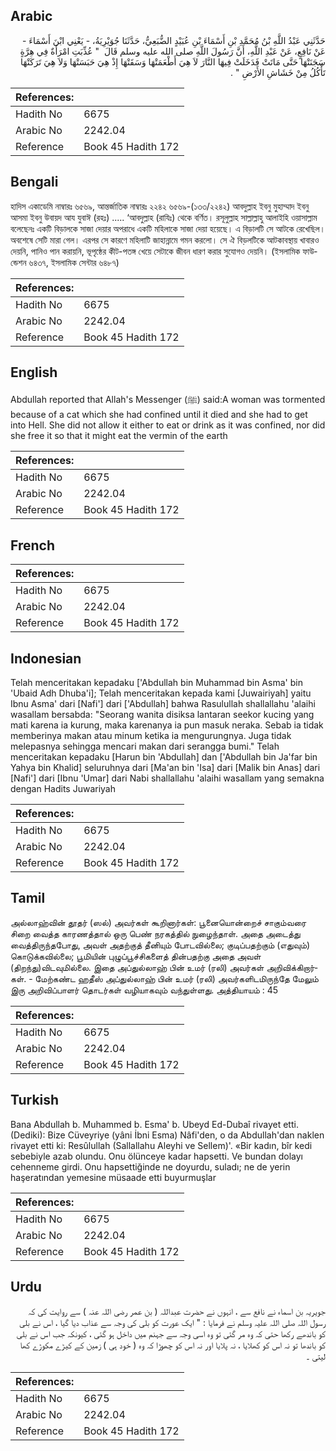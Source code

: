 ## Arabic


<div dir="rtl" lang="ar" style={{fontSize:'larger',backgroundColor:'#f8f9fa',padding:20}}>
حَدَّثَنِي عَبْدُ اللَّهِ بْنُ مُحَمَّدِ بْنِ أَسْمَاءَ بْنِ عُبَيْدٍ الضُّبَعِيُّ، حَدَّثَنَا جُوَيْرِيَةُ، - يَعْنِي ابْنَ أَسْمَاءَ - عَنْ نَافِعٍ، عَنْ عَبْدِ اللَّهِ، أَنَّ رَسُولَ اللَّهِ صلى الله عليه وسلم قَالَ ‏ "‏ عُذِّبَتِ امْرَأَةٌ فِي هِرَّةٍ سَجَنَتْهَا حَتَّى مَاتَتْ فَدَخَلَتْ فِيهَا النَّارَ لاَ هِيَ أَطْعَمَتْهَا وَسَقَتْهَا إِذْ هِيَ حَبَسَتْهَا وَلاَ هِيَ تَرَكَتْهَا تَأْكُلُ مِنْ خَشَاشِ الأَرْضِ ‏"‏ ‏.‏
</div>
<div style={{backgroundColor:'#f8f9fa',padding:20, marginBottom: 10}}><table> <thead> <tr> <th>References:</th> <th></th> </tr> </thead> <tbody><tr><td>Hadith No</td><td>6675</td></tr><tr><td>Arabic No</td><td>2242.04</td></tr><tr><td>Reference</td><td>Book 45 Hadith 172</td></tr></tbody></table></div>

## Bengali


<div dir="ltr" lang="bn" style={{fontSize:'larger',backgroundColor:'#f8f9fa',padding:20}}>
হাদিস একাডেমি নাম্বারঃ ৬৫৬৯, আন্তর্জাতিক নাম্বারঃ ২২৪২ ৬৫৬৯-(১৩৩/২২৪২) আবদুল্লাহ ইবনু মুহাম্মাদ ইবনু আসমা ইবনু উবায়দ আয যুবাঈ (রহঃ) ..... ‘আবদুল্লাহ (রাযিঃ) থেকে বর্ণিত। রসূলুল্লাহ সাল্লাল্লাহু আলাইহি ওয়াসাল্লাম বলেছেনঃ একটি বিড়ালকে সাজা দেয়ার অপরাধে একটি মহিলাকে সাজা দেয়া হয়েছে। এ বিড়ালটি সে আটকে রেখেছিল। অবশেষে সেটি মারা গেল। এরপর সে কারণে মহিলাটি জাহান্নামে গমন করলো। সে ঐ বিড়লটিকে আটকাবস্থায় খাবারও দেয়নি, পানিও পান করায়নি, ভূপৃষ্ঠের কীট-পতঙ্গ খেয়ে সেটাকে জীবন ধারণ করার সুযোগও দেয়নি। (ইসলামিক ফাউন্ডেশন ৬৪৩৭, ইসলামিক সেন্টার ৬৪৮৭)
</div>
<div style={{backgroundColor:'#f8f9fa',padding:20, marginBottom: 10}}><table> <thead> <tr> <th>References:</th> <th></th> </tr> </thead> <tbody><tr><td>Hadith No</td><td>6675</td></tr><tr><td>Arabic No</td><td>2242.04</td></tr><tr><td>Reference</td><td>Book 45 Hadith 172</td></tr></tbody></table></div>

## English


<div dir="ltr" lang="en" style={{fontSize:'larger',backgroundColor:'#f8f9fa',padding:20}}>
Abdullah reported that Allah's Messenger (ﷺ) said:A woman was tormented because of a cat which she had confined until it died and she had to get into Hell. She did not allow it either to eat or drink as it was confined, nor did she free it so that it might eat the vermin of the earth
</div>
<div style={{backgroundColor:'#f8f9fa',padding:20, marginBottom: 10}}><table> <thead> <tr> <th>References:</th> <th></th> </tr> </thead> <tbody><tr><td>Hadith No</td><td>6675</td></tr><tr><td>Arabic No</td><td>2242.04</td></tr><tr><td>Reference</td><td>Book 45 Hadith 172</td></tr></tbody></table></div>

## French


<div dir="ltr" lang="fr" style={{fontSize:'larger',backgroundColor:'#f8f9fa',padding:20}}>

</div>
<div style={{backgroundColor:'#f8f9fa',padding:20, marginBottom: 10}}><table> <thead> <tr> <th>References:</th> <th></th> </tr> </thead> <tbody><tr><td>Hadith No</td><td>6675</td></tr><tr><td>Arabic No</td><td>2242.04</td></tr><tr><td>Reference</td><td>Book 45 Hadith 172</td></tr></tbody></table></div>

## Indonesian


<div dir="ltr" lang="id" style={{fontSize:'larger',backgroundColor:'#f8f9fa',padding:20}}>
Telah menceritakan kepadaku ['Abdullah bin Muhammad bin Asma' bin 'Ubaid Adh Dhuba'i]; Telah menceritakan kepada kami [Juwairiyah] yaitu Ibnu Asma' dari [Nafi'] dari ['Abdullah] bahwa Rasulullah shallallahu 'alaihi wasallam bersabda: "Seorang wanita disiksa lantaran seekor kucing yang mati karena ia kurung, maka karenanya ia pun masuk neraka. Sebab ia tidak memberinya makan atau minum ketika ia mengurungnya. Juga tidak melepasnya sehingga mencari makan dari serangga bumi." Telah menceritakan kepadaku [Harun bin 'Abdullah] dan ['Abdullah bin Ja'far bin Yahya bin Khalid] seluruhnya dari [Ma'an bin 'Isa] dari [Malik bin Anas] dari [Nafi'] dari [Ibnu 'Umar] dari Nabi shallallahu 'alaihi wasallam yang semakna dengan Hadits Juwariyah
</div>
<div style={{backgroundColor:'#f8f9fa',padding:20, marginBottom: 10}}><table> <thead> <tr> <th>References:</th> <th></th> </tr> </thead> <tbody><tr><td>Hadith No</td><td>6675</td></tr><tr><td>Arabic No</td><td>2242.04</td></tr><tr><td>Reference</td><td>Book 45 Hadith 172</td></tr></tbody></table></div>

## Tamil


<div dir="ltr" lang="ta" style={{fontSize:'larger',backgroundColor:'#f8f9fa',padding:20}}>
அல்லாஹ்வின் தூதர் (ஸல்) அவர்கள் கூறினார்கள்: பூனையொன்றைச் சாகும்வரை சிறை வைத்த காரணத்தால் ஒரு பெண் நரகத்தில் நுழைந்தாள். அதை அடைத்து வைத்திருந்தபோது, அவள் அதற்குத் தீனியும் போடவில்லை; குடிப்பதற்கும் (எதுவும்) கொடுக்கவில்லை; பூமியின் புழுப்பூச்சிகளைத் தின்பதற்கு அதை அவள் (திறந்து)விடவுமில்லை. இதை அப்துல்லாஹ் பின் உமர் (ரலி) அவர்கள் அறிவிக்கிறார்கள். - மேற்கண்ட ஹதீஸ் அப்துல்லாஹ் பின் உமர் (ரலி) அவர்களிடமிருந்தே மேலும் இரு அறிவிப்பாளர் தொடர்கள் வழியாகவும் வந்துள்ளது. அத்தியாயம் : 45
</div>
<div style={{backgroundColor:'#f8f9fa',padding:20, marginBottom: 10}}><table> <thead> <tr> <th>References:</th> <th></th> </tr> </thead> <tbody><tr><td>Hadith No</td><td>6675</td></tr><tr><td>Arabic No</td><td>2242.04</td></tr><tr><td>Reference</td><td>Book 45 Hadith 172</td></tr></tbody></table></div>

## Turkish


<div dir="ltr" lang="tr" style={{fontSize:'larger',backgroundColor:'#f8f9fa',padding:20}}>
Bana Abdullah b. Muhammed b. Esma' b. Ubeyd Ed-Dubaî rivayet etti. (Dediki): Bize Cüveyriye (yâni İbni Esma) Nâfi'den, o da Abdullah'dan naklen rivayet etti ki: Resûlullah (Sallallahu Aleyhi ve Sellem)'. «Bir kadın, bîr kedi sebebiyle azab olundu. Onu ölünceye kadar hapsetti. Ve bundan dolayı cehenneme girdi. Onu hapsettiğinde ne doyurdu, suladı; ne de yerin haşeratından yemesine müsaade etti buyurmuşlar
</div>
<div style={{backgroundColor:'#f8f9fa',padding:20, marginBottom: 10}}><table> <thead> <tr> <th>References:</th> <th></th> </tr> </thead> <tbody><tr><td>Hadith No</td><td>6675</td></tr><tr><td>Arabic No</td><td>2242.04</td></tr><tr><td>Reference</td><td>Book 45 Hadith 172</td></tr></tbody></table></div>

## Urdu


<div dir="rtl" lang="ur" style={{fontSize:'larger',backgroundColor:'#f8f9fa',padding:20}}>
جویریہ بن اسماء نے نافع سے ، انہوں نے حضرت عبداللہ ( بن عمر رضی اللہ عنہ ) سے روایت کی کہ رسول اللہ صلی اللہ علیہ وسلم نے فرمایا : " ایک عورت کو بلی کی وجہ سے عذاب دیا گیا ، اس نے بلی کو باندھے رکھا حتی کہ وہ مر گئی تو وہ اسی وجہ سے جہنم میں داخل ہو گئی ، کیونکہ جب اس نے بلی کو باندھا تو نہ اس کو کھلایا ، نہ پلایا اور نہ اس کو چھوڑا کہ وہ ( خود ہی ) زمین کے کیڑے مکوڑے کھا لیتی ۔
</div>
<div style={{backgroundColor:'#f8f9fa',padding:20, marginBottom: 10}}><table> <thead> <tr> <th>References:</th> <th></th> </tr> </thead> <tbody><tr><td>Hadith No</td><td>6675</td></tr><tr><td>Arabic No</td><td>2242.04</td></tr><tr><td>Reference</td><td>Book 45 Hadith 172</td></tr></tbody></table></div>